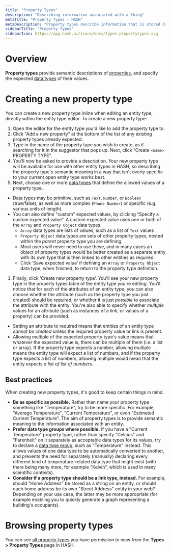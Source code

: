 ```yaml
---
title: "Property Types"
description: "Describing information associated with a thing"
metaTitle: "Property Types - HASH"
metaDescription: "Property types describe information that is stored directly on a thing, without reference to any other entity"
sidebarTitle: "Property Types"
sidebarIcon: https://app.hash.ai/icons/docs/types-propertytypes.svg
---
```


# Overview

**Property types** provide semantic descriptions of [properties](/guide/entities/attributes#properties), and specify the expected [data types](/guide/types/data-types) of their values.

# Creating a new property type

You can create a new property type inline when editing an entity type, directly within the entity type editor. To create a new property type:

1. Open the editor for the entity type you'd like to add the property type to.
1. Click "Add a new property" at the bottom of the list of any existing property types already expected.
1. Type in the name of the property type you wish to create, as if searching for it in the suggestor that pops up. Next, click “Create `<name>` PROPERTY TYPE”.
1. You'll now be asked to provide a description. Your new property type will be available for use with other entity types in HASH, so describing the property type's semantic meaning in a way that isn't overly specific to your current open entity type works best.
1. Next, choose one or more [data types](/guide/types/data-types) that define the allowed values of a property type.

- Data types may be primitive, such as `Text`, `Number`, or `Boolean` (true/false), as well as more complex (`Phone Number`) or specific (e.g. various units of length).
- You can also define "custom" expected values, by clicking “Specify a custom expected value”. A custom expected value uses one or both of the `Array` and `Property Object` data types.
  - `Array` data types are lists of values, such as a list of `Text` values
  - `Property Object` data types are sets of other property types, nested within the _parent_ property type you are defining.
  - Most users will never need to use these, and in many cases an object of property types would be better created as a separate entity with its own type that is then linked to other entities as required.
  - Click ‘Save expected value’ if defining an `Array` or `Property Object` data type, when finished, to return to the property type definition.

1. Finally, click ‘Create new property type’. You'll see your new property type in the property types table of the entity type you're editing. You’ll notice that for each of the attributes of an entity type, you can also choose whether the attribute (such as the property type you just created) should be _required_, or whether it is just _possible_ to associate the attribute with the entity. You're also able to specify whether _multiple_ values for an attribute (such as instances of a link, or values of a property) can be provided.

- Setting an attribute to required means that entities of an entity type _cannot be created_ unless the required property value or link is present.
- Allowing multiple of the expected property type's value means that whatever the expected value is, there can be multiple of them (i.e. a list or array). If the property type expects a number, allowing multiple means the entity type will expect a list of numbers, and if the property type expects a list of numbers, allowing multiple would mean that the entity expects _a list of list of numbers_.

## Best practices

When creating new property types, it's good to keep certain things in mind.

- **Be as specific as possible.** Rather than name your property type something like "Temperature", try to be more specific. For example, "Average Temperature", "Current Temperature", or even "Estimated Current Temperature". The aim of property types is to provide semantic meaning to the information associated with an entity.
- **Prefer data type groups where possible.** If you have a "Current Temperature" property type, rather than specify "Celcius" and "Farenheit" on it separately as acceptable data types for its values, try to declare a [data type group](/guide/types/data-types#data-type-group), such as "Temperature" instead. This allows values of one data type to be automatically converted to another, and prevents the need for separately (manually) declaring every different kind of temperature-related data type that might exist (with there being many more, for example "Kelvin", which is used in many scientific contexts).
- **Consider if a property type should be a link type, instead.** For example, should "Home Address" be stored as a string on an entity, or should each home address be its own "Street Address" entity in your web? Depending on your use case, the latter may be more appropriate (for example enabling you to quickly generate a graph representing a building's occupants).

# Browsing property types

You can see [all property types](https://app.hash.ai/types/property-type) you have permission to view from the **Types > Property Types** page in HASH.
